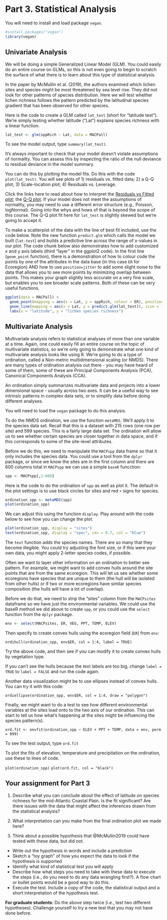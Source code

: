 # Part 3. Statistical Analysis {#stats}

You will need to install and load package ```vegan```.

```r
#install.packages("vegan")
library(vegan)
```

## Univariate Analysis

 We will be doing a simple Generalized Linear Model (GLM). You could easily do an entire course on GLMs, so this is not even going to begin to scratch the surface of what there is to learn about this type of statistical analysis.
 
In the paper by McMullin et al. (2019), the authors examined which lichen sites and species might be most threatened by sea level rise. They did not look for other patterns of species distribution. Here we will test whether lichen richness follows the pattern predicted by the latitudinal species gradient that has been observed for other species.

Here is the code to create a GLM called ```lat_test``` (short for "latitude test"). We're simply testing whether latitude ("Lat") explains species richness with a linear function.
```r
lat_test <- glm(sppRich ~ Lat, data = MACPall)
```

To see the model output, type ```summary(lat_test)```.

It's always important to check that your model doesn't violate assumptions of normality. You can assess this by inspecting the ratio of the null deviance to residual deviance in the model summary.

You can do this by plotting the model fits. Do this with the code ```plot(lat_test)```. You will see plots of 1) residuals vs. fitted data; 2) a Q-Q plot; 3) Scale-location plot; 4) Residuals vs. Leverage.

Click the links here to read about how to interpret the [Residuals vs Fitted plot](https://stats.stackexchange.com/questions/76226/interpreting-the-residuals-vs-fitted-values-plot-for-verifying-the-assumptions); the [Q-Q plot](https://stats.stackexchange.com/questions/101274/how-to-interpret-a-qq-plot). If your model does not meet the assumptions of normality, you may need to use a different error structure (e.g., Poisson, logNormal). Going into the whys and hows of that is beyond the scope of this course. The Q-Q plot fit here for ```lat_test``` is slightly skewed but we're going to accept it.

To make a scatterplot of the data with the line of best fit included, use the code below. Note the new function ```predict.glm``` which calls the model we built (```lat-test```) and builds a predictive line across the range of x-values in our plot. The code chunk below also demonstrates how to add customized x and y axis labels (third "layer" in the ggplot2 code). In the first line (```geom_point``` function), there is a demonstration of  how to colour code the points by one of the attributes in the data base (in this case ```ER``` for Ecoregion) AND how to use ```position=jitter``` to add some slight noise to the data that allows you to see more points by minimizing overlap between points. This makes your graph slightly less accurate on a very fine scale, but enables you to see broader scale patterns. Both of these can be very useful functions.

```r
ggplot(data = MACPall) +
  geom_point(mapping = aes(x = Lat, y = sppRich, colour = ER), position = "jitter") +
  geom_line(mapping = aes(x = Lat, y = predict.glm(lat_test)), size = 1) +
  labs(x = "latitude", y = "lichen species richness")
```



## Multivariate Analysis

Multivariate analysis refers to statistical analyses of more than one variable at a time. Again, one could easily fill an entire course on the topic of multivariate statistics, so we're only going to demonstrate what one kind of multivariate analysis looks like using R. We're going to do a type of ordination, called a Non-metric multidimensional scaling (or NMDS). There are many types of ordination analysis out there - you may have heard of some of them, some of these are Principal Components Analysis (PCA), Canonical Components Analysis (CCA).

An ordination simply summarizes multivariate data and projects into a lower dimensional space - usually across two axes. It can be a useful way to see intrinsic patterns in complex data sets, or to simplify data before doing different analyses. 

You will need to load the ```vegan``` package to do this analysis.

To do the NMDS ordination, we use the function ```metaMDS```. We'll apply it to the species data set. Recall that this is a dataset with 215 rows (one row per site) and 599 species. This is a fairly large data set. The ordination will allow us to see whether certain species are closer together in data space, and if this corresponds to some of the site-level attributes.

Before we do this, we need to manipulate the ```MACPspp``` data frame so that it only includes the species data. You could use a tool from the ```dplyr``` package, or since we know the sites are in the first column and there are 600 columns total in ```MACPspp``` we can use a simple ```baseR``` funcction:

```r
spp <- MACPspp[,2:600]
```

Here is the code to do the ordination of ```spp``` as well as plot it. The default in the plot settings is to use black circles for sites and red ```+``` signs for species.

```r
ordination_spp <- metaMDS(spp)
plot(ordination_spp)
```

We can adjust this using the function ```display```. Play around with the code below to see how you can change the plot.

```r
plot(ordination_spp, display = "sites")
text(ordination_spp, display = "spec", cex = 0.7, col = "blue")
```

The ```text``` function adds the species names. There are so many that they become illegible. You could try adjusting the font size, or if this were your own data, you might apply 2-letter species codes, if possible.

Often we want to layer other information on an ordination to better see pattern. For example, we might want to add convex hulls around the site points that are from the same ecoregion. This will let us see whether some ecoregions have species that are unique to them (the hull will be isolated from other hulls) or if two or more ecoregions have similar species composition (the hulls will have a lot of overlap).

Before we do that, we need to strip the "sites" column from the ```MACPsites``` dataframe so we have just the environmental variables. We could use the baseR method we did above to create ```spp```, or you could use the ```select``` function from the ```dplyr``` package.

```r
env <- select(MACPsites, ER, VEG, PPT, TEMP, ELEV)
```

Then specify to create convex hulls using the ecoregion field (```ER```) from ```env```:

```ordihull(ordination_spp, env$ER, col = 1:4, label = TRUE)```


Try the above code, and then see if you can modify it to create convex hulls by vegetation type. 

If you can't see the hulls because the text labels are too big, change ```label = TRUE``` to ```label = FALSE``` and run the code again.

Another data visualization might be to use ellipses instead of convex hulls. You can try it with this code:

```ordiellipse(ordination_spp, env$ER, col = 1:4, draw = "polygon")```

Finally, we might want to do a test to see how different environmental variables at the sites load onto to the two axis of our ordination. This can start to tell us how what's happening at the sites might be influencing the species pattern(s).

```ord.fit <- envfit(ordination_spp ~ ELEV + PPT + TEMP, data = env, perm = 999)```

To see the test output, type ```ord.fit```

To plot the fits of elevation, temperature and precipitation on the ordination, use these to lines of code.

```plot(ordination_spp)```
```plot(ord.fit, col = "black")```


## Your assignment for Part 3

1. Describe what you can conclude about the effect of latitude on species richness for the mid-Atlantic Coastal Plain. Is the fit significant? Are there issues with the data that might affect the inferences drawn from the statistical analysis? 

1. What interpretation can you make from the final ordination plot we made here?

1. Think about a possible hypothesis that @McMullin2019 could have tested with these data, but did not. 
* Write out the hypothesis in words and include a prediction
* Sketch a "toy graph" of how you expect the data to look if the hypothesis is supported
* Identify what kind of statistical test you will apply
* Describe how what steps you need to take with these data to execute the steps (i.e., do you need to do any data wrangling first?). A flow chart or bullet points would be a good way to do this.
* Execute the test. Include a copy of the code, the statistical output and a short interpretation of the hypothesis test.

**For graduate students**: Do the above step twice (i.e., test two different hypotheses). Challenge yourself to try a new test that you may not have done before. 

